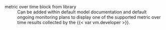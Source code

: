 metric over time block [from library]{.smallercaps .pink}
: Can be added within default model documentation and default ongoing monitoring plans to display one of the supported metric over time results collected by the {{< var vm.developer >}}.